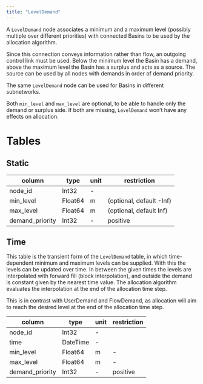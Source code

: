```yaml
---
title: "LevelDemand"
---
```


A `LevelDemand` node associates a minimum and a maximum level (possibly multiple over different priorities) with connected Basins to be used by the allocation algorithm.

Since this connection conveys information rather than flow, an outgoing control link must be used.
Below the minimum level the Basin has a demand, above the maximum level the Basin has a surplus and acts as a source.
The source can be used by all nodes with demands in order of demand priority.

The same `LevelDemand` node can be used for Basins in different subnetworks.

Both `min_level` and `max_level` are optional, to be able to handle only the demand or surplus side.
If both are missing, `LevelDemand` won't have any effects on allocation.

# Tables

## Static

column          | type    | unit         | restriction
--------------- | ------- | ------------ | -----------
node_id         | Int32   | -            |
min_level       | Float64 | $\text{m}$   | (optional, default -Inf)
max_level       | Float64 | $\text{m}$   | (optional, default Inf)
demand_priority | Int32   | -            | positive

## Time

This table is the transient form of the `LevelDemand` table, in which time-dependent minimum and maximum levels can be supplied.
With this the levels can be updated over time. In between the given times the
levels are interpolated with forward fill (block interpolation), and outside the demand is constant given by the
nearest time value. The allocation algorithm evaluates the interpolation at the end of the allocation time step.

This is in contrast with UserDemand and FlowDemand, as allocation will aim to reach the desired level at the end of the allocation time step.

column          | type     | unit         | restriction
--------------- | -------  | ------------ | -----------
node_id         | Int32    | -            |
time            | DateTime | -            |
min_level       | Float64  | $\text{m}$   | -
max_level       | Float64  | $\text{m}$   | -
demand_priority | Int32    | -            | positive
